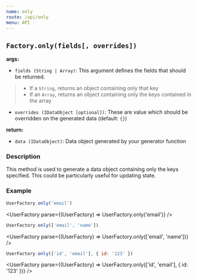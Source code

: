 ```yaml
---
name: only
route: /api/only
menu: API
---
```



## `Factory.only(fields[, overrides])`

**args:**

- `fields (String | Array)`: This argument defines the fields that should be returned.

> - If a `String`, returns an object containing only that key <br />
> - If an `Array`, returns an object containing only the keys contained in the array

- `overrides (IDataObject [optional])`: These are value which should be overridden on the generated data (default: `{}`)

**return:**

- `data (IDataObject)`: Data object generated by your generator function

### Description

This method is used to generate a data object containing only the keys specified. This could be particularly useful for updating state.

### Example

```js
UserFactory.only('email')
```

<UserFactory parse={(UserFactory) => UserFactory.only('email')} />

```js
UserFactory.only(['email', 'name'])
```

<UserFactory parse={(UserFactory) => UserFactory.only(['email', 'name'])} />

```js
UserFactory.only(['id', 'email'], { id: '123' })
```

<UserFactory parse={(UserFactory) => UserFactory.only(['id', 'email'], { id: '123' })} />
